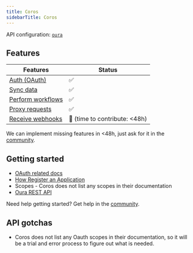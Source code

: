 ```yaml
---
title: Coros
sidebarTitle: Coros
---
```


API configuration: [`oura`](https://nango.dev/providers.yaml)

## Features

| Features | Status |
| - | - |
| [Auth (OAuth)](/integrate/guides/authorize-an-api) | ✅ |
| [Sync data](/integrate/guides/sync-data-from-an-api) | ✅ |
| [Perform workflows](/integrate/guides/perform-workflows-with-an-api) | ✅ |
| [Proxy requests](/integrate/guides/proxy-requests-to-an-api) | ✅ |
| [Receive webhooks](/integrate/guides/receive-webhooks-from-an-api) | 🚫 (time to contribute: &lt;48h) |

<Tip>We can implement missing features in &lt;48h, just ask for it in the [community](https://nango.dev/slack).</Tip>

## Getting started

-   [OAuth related docs](https://www.dropbox.com/scl/fo/6ps1297tn9pfo7qmcb0o8/AItfHWAW8t-jZ0NIrAaT0hg?e=1&preview=COROS+API+Reference+V2.0.5(Updated).pdf&rlkey=kbq4zmu47j9c3c6qu7b96z39f&st=ntqasbgo&dl=0)
-   [How Register an Application](https://support.coros.com/hc/en-us/articles/17085887816340-Submit-an-API-Application)
-   Scopes - Coros does not list any scopes in their documentation
-   [Oura REST API](https://www.dropbox.com/scl/fo/6ps1297tn9pfo7qmcb0o8/AItfHWAW8t-jZ0NIrAaT0hg?e=1&preview=COROS+API+Reference+V2.0.5(Updated).pdf&rlkey=kbq4zmu47j9c3c6qu7b96z39f&st=ntqasbgo&dl=0)

<Tip>Need help getting started? Get help in the [community](https://nango.dev/slack).</Tip>

## API gotchas
- Coros does not list any Oauth scopes in their documentation, so it will be a trial and error process to figure out what is needed.
